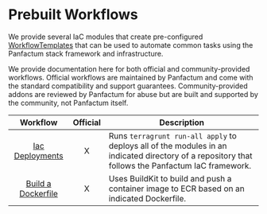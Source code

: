 # Prebuilt Workflows

We provide several IaC modules that create pre-configured [WorkflowTemplates](https://argo-workflows.readthedocs.io/en/latest/workflow-templates/)
that can be used to automate common tasks using the Panfactum stack framework and infrastructure.

We provide documentation here for both official and community-provided workflows. Official workflows are maintained by
Panfactum and come with the standard compatibility and support guarantees. Community-provided addons are reviewed
by Panfactum for abuse but are built and supported by the community, not Panfactum itself.

|                                                 Workflow                                                 | Official | Description                                                                                                                               |
|:--------------------------------------------------------------------------------------------------------:|:--------:|-------------------------------------------------------------------------------------------------------------------------------------------|
|      [Iac Deployments](/docs/edge/reference/infrastructure-modules/submodule/workflow/wf_tf_deploy)      |    X     | Runs `terragrunt run-all apply` to deploys all of the modules in an indicated directory of a repository that follows the Panfactum IaC framework. |
| [Build a Dockerfile](/docs/edge/reference/infrastructure-modules/submodule/workflow/wf_dockerfile_build) |    X     | Uses BuildKit to build and push a container image to ECR based on an indicated Dockerfile.                                                |
